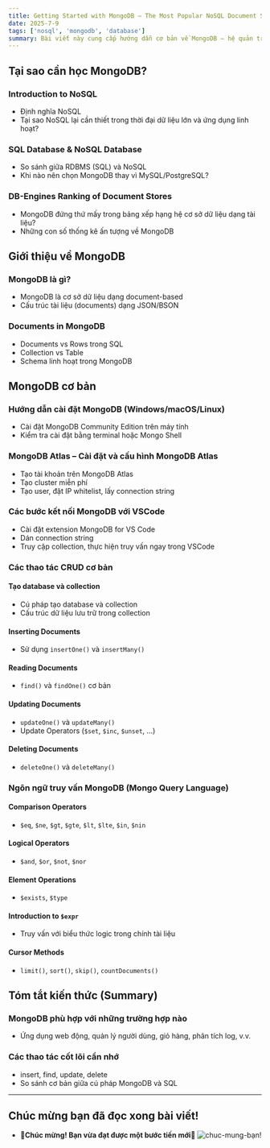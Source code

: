 ```yaml
---
title: Getting Started with MongoDB – The Most Popular NoSQL Document Store
date: 2025-7-9
tags: ['nosql', 'mongodb', 'database']
summary: Bài viết này cung cấp hướng dẫn cơ bản về MongoDB – hệ quản trị cơ sở dữ liệu NoSQL được ưa chuộng, bao gồm cách cài đặt MongoDB trên máy tính, kiểm tra hoạt động, và giới thiệu một số lệnh cơ bản để bắt đầu làm việc với cơ sở dữ liệu NoSQL. Bài viết phù hợp cho người mới làm quen với MongoDB.
---
```


## Tại sao cần học MongoDB?

### Introduction to NoSQL
- Định nghĩa NoSQL
- Tại sao NoSQL lại cần thiết trong thời đại dữ liệu lớn và ứng dụng linh hoạt?

### SQL Database & NoSQL Database
- So sánh giữa RDBMS (SQL) và NoSQL
- Khi nào nên chọn MongoDB thay vì MySQL/PostgreSQL?

### DB-Engines Ranking of Document Stores
- MongoDB đứng thứ mấy trong bảng xếp hạng hệ cơ sở dữ liệu dạng tài liệu?
- Những con số thống kê ấn tượng về MongoDB

## Giới thiệu về MongoDB

### MongoDB là gì?
- MongoDB là cơ sở dữ liệu dạng document-based
- Cấu trúc tài liệu (documents) dạng JSON/BSON

### Documents in MongoDB
- Documents vs Rows trong SQL
- Collection vs Table
- Schema linh hoạt trong MongoDB

## MongoDB cơ bản

### Hướng dẫn cài đặt MongoDB (Windows/macOS/Linux)
- Cài đặt MongoDB Community Edition trên máy tính
- Kiểm tra cài đặt bằng terminal hoặc Mongo Shell

### MongoDB Atlas – Cài đặt và cấu hình MongoDB Atlas
- Tạo tài khoản trên MongoDB Atlas
- Tạo cluster miễn phí
- Tạo user, đặt IP whitelist, lấy connection string

### Các bước kết nối MongoDB với VSCode
- Cài đặt extension MongoDB for VS Code
- Dán connection string
- Truy cập collection, thực hiện truy vấn ngay trong VSCode

### Các thao tác CRUD cơ bản

#### Tạo database và collection
- Cú pháp tạo database và collection
- Cấu trúc dữ liệu lưu trữ trong collection

#### Inserting Documents
- Sử dụng `insertOne()` và `insertMany()`

#### Reading Documents
- `find()` và `findOne()` cơ bản

#### Updating Documents
- `updateOne()` và `updateMany()`
- Update Operators (`$set`, `$inc`, `$unset`, ...)

#### Deleting Documents
- `deleteOne()` và `deleteMany()`

### Ngôn ngữ truy vấn MongoDB (Mongo Query Language)

#### Comparison Operators
- `$eq`, `$ne`, `$gt`, `$gte`, `$lt`, `$lte`, `$in`, `$nin`

#### Logical Operators
- `$and`, `$or`, `$not`, `$nor`

#### Element Operations
- `$exists`, `$type`

#### Introduction to `$expr`
- Truy vấn với biểu thức logic trong chính tài liệu

#### Cursor Methods
- `limit()`, `sort()`, `skip()`, `countDocuments()`

## Tóm tắt kiến thức (Summary)

### MongoDB phù hợp với những trường hợp nào
- Ứng dụng web động, quản lý người dùng, giỏ hàng, phân tích log, v.v.

### Các thao tác cốt lõi cần nhớ
- insert, find, update, delete
- So sánh cơ bản giữa cú pháp MongoDB và SQL

---
## Chúc mừng bạn đã đọc xong bài viết!
- **🎊Chúc mừng! Bạn vừa đạt được một bước tiến mới🎉**
![chuc-mung-bạn!](/static/images/blogs/anya-chan-chuc-mung.gif)

